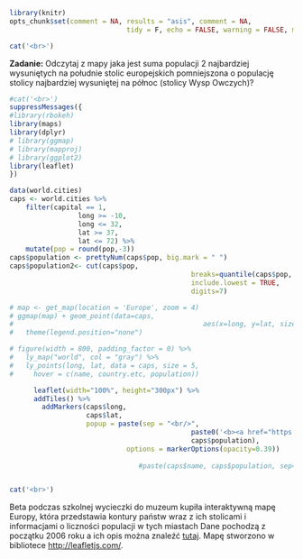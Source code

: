 ```r
library(knitr)
opts_chunk$set(comment = NA, results = "asis", comment = NA, 
							 tidy = F, echo = FALSE, warning = FALSE, message = FALSE, error = FALSE)
```

```r
cat('<br>')
```	

**Zadanie:** Odczytaj z mapy jaka jest suma populacji 2 najbardziej wysuniętych na południe stolic europejskich pomniejszona o populację stolicy najbardziej wysuniętej na północ (stolicy Wysp Owczych)?

```r
#cat('<br>')	
suppressMessages({
#library(rbokeh)
library(maps)
library(dplyr)
# library(ggmap)
# library(mapproj)
# library(ggplot2)
library(leaflet)
})

data(world.cities)
caps <- world.cities %>%
	filter(capital == 1,
				 long >= -10,
				 long <= 32,
				 lat >= 37,
				 lat <= 72) %>%
	mutate(pop = round(pop,-3))
caps$population <- prettyNum(caps$pop, big.mark = " ")
caps$population2<- cut(caps$pop,
											 breaks=quantile(caps$pop, seq(0,1,0.25)),
											 include.lowest = TRUE,
											 digits=7)

# map <- get_map(location = 'Europe', zoom = 4)
# ggmap(map) + geom_point(data=caps, 
# 												aes(x=long,	y=lat, size=population2)) +
# 	theme(legend.position="none")

# figure(width = 800, padding_factor = 0) %>%
#   ly_map("world", col = "gray") %>%
#   ly_points(long, lat, data = caps, size = 5,
#     hover = c(name, country.etc, population))

      leaflet(width="100%", height="300px") %>%
      addTiles() %>% 
        addMarkers(caps$long,
                   caps$lat,
                   popup = paste(sep = "<br/>",
                   							 paste0('<b><a href="https://pl.wikipedia.org/wiki/',caps$name,'">',caps$name,"</a></b>"),
                   							 caps$population),
        					 options = markerOptions(opacity=0.39)) 
        					 	
        					 	#paste(caps$name, caps$population, sep="\n"))


cat('<br>')	
```

Beta podczas szkolnej wycieczki do muzeum kupiła interaktywną mapę Europy, która przedstawia kontury państw wraz z ich stolicami i informacjami o liczności populacji w tych miastach Dane pochodzą z początku 2006 roku a ich opis można znaleźć [tutaj](http://svitsrv25.epfl.ch/R-doc/library/maps/html/world.cities.html). Mapę stworzono w bibliotece [http://leafletjs.com/](http://leafletjs.com/).

